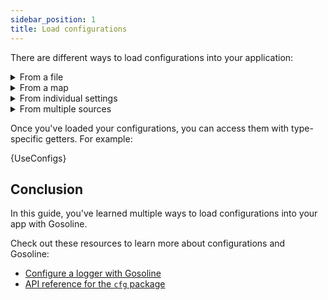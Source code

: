 ```yaml
---
sidebar_position: 1
title: Load configurations
---
```



There are different ways to load configurations into your application:

<details><summary>From a file</summary>

First, configure your project in a YAML file:

<CodeBlock showLineNumbers language="yaml" title="config.dist.yml">{ConfigDist}</CodeBlock>

Then, load your configurations into your application:

<CodeBlock showLineNumbers language="go" title="main.go">{FromFile}</CodeBlock>

Here, you:

1. Import the `cfg` package.
2. Create a new configuration object.
3. Load configurations from the file.
4. Apply the options.

</details>

<details><summary>From a map</summary>

<CodeBlock showLineNumbers language="go" title="main.go">{FromMap}</CodeBlock>

Here, you:

1. Import the `cfg` package.
2. Create a new configuration object.
3. Load configurations from the map.
4. Apply the options.

</details>

<details><summary>From individual settings</summary>

<CodeBlock showLineNumbers language="go" title="main.go">{FromSetting}</CodeBlock>

Here, you've:

1. Import the `cfg` package.
2. Create a new configuration object.
3. Load configurations from settings.
4. Apply the options.

</details>

<details><summary>From multiple sources</summary>

<CodeBlock showLineNumbers language="go" title="main.go">{Main}</CodeBlock>

Here, you've:

1. Import the `cfg` package.
2. Create a new configuration object.
3. Load configurations from multiple sources.
4. Apply the options.

</details>

Once you've loaded your configurations, you can access them with type-specific getters. For example:

<CodeBlock showLineNumbers language="go" title="main.go" lineHighlight="22-23">{UseConfigs}</CodeBlock>

## Conclusion

In this guide, you've learned multiple ways to load configurations into your app with Gosoline.

Check out these resources to learn more about configurations and Gosoline:

- [Configure a logger with Gosoline](/how-to/logging/use-loggers#implement-a-logger-with-an-app-configuration)
- [API reference for the `cfg` package](/reference/package-cfg)
